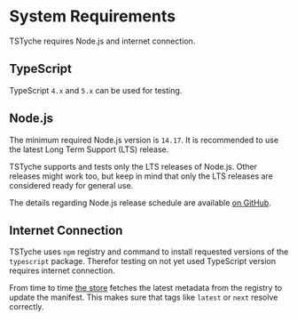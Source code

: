# System Requirements

TSTyche requires Node.js and internet connection.

## TypeScript

TypeScript `4.x` and `5.x` can be used for testing.

## Node.js

The minimum required Node.js version is `14.17`. It is recommended to use the latest Long Term Support (LTS) release.

TSTyche supports and tests only the LTS releases of Node.js. Other releases might work too, but keep in mind that only the LTS releases are considered ready for general use.

The details regarding Node.js release schedule are available [on GitHub](https://github.com/nodejs/release#release-schedule).

## Internet Connection

TSTyche uses `npm` registry and command to install requested versions of the `typescript` package. Therefor testing on not yet used TypeScript version requires internet connection.

From time to time [the store](../guide/test-runner.mdx#the-store) fetches the latest metadata from the registry to update the manifest. This makes sure that tags like `latest` or `next` resolve correctly.
